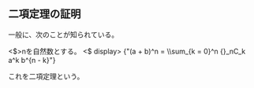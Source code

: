

## 二項定理の証明

一般に、次のことが知られている。

<Theorem name="二項定理">
  <$>n</$>を自然数とする。
  <$ display>
    {"(a + b)^n = \\sum_{k = 0}^n {}_nC_k a^k b^{n - k}"}
  </$>
</Theorem>

これを二項定理という。
